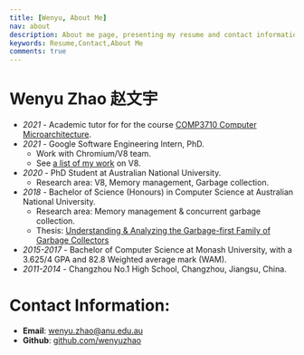 ```yaml
---
title: [Wenyu, About Me]
nav: about
description: About me page, presenting my resume and contact information.
keywords: Resume,Contact,About Me
comments: true
---
```


# Wenyu Zhao 赵文宇

* *2021* - Academic tutor for for the course [COMP3710 Computer Microarchitecture](https://cs.anu.edu.au/courses/comp3710-uarch).
* *2021* - Google Software Engineering Intern, PhD.
  * Work with Chromium/V8 team.
  * See [a list of my work](https://chromium-review.googlesource.com/q/owner:%22Wenyu+Zhao%22) on V8.
* *2020* - PhD Student at Australian National University.
  * Research area: V8, Memory management, Garbage collection.
* *2018* - Bachelor of Science (Honours) in Computer Science at Australian National University.
  * Research area: Memory management & concurrent garbage collection.
  * Thesis: [Understanding & Analyzing the Garbage-first Family of Garbage Collectors](https://wenyu.me/Honours-Thesis/thesis.pdf)
* *2015-2017* - Bachelor of Computer Science at Monash University, with a 3.625/4 GPA and 82.8 Weighted average mark (WAM).
* *2011-2014* - Changzhou No.1 High School, Changzhou, Jiangsu, China.

# Contact Information:

* **Email**: [wenyu.zhao@anu.edu.au](mailto:wenyu.zhao@anu.edu.au "Email")
* **Github**: [github.com/wenyuzhao](https://github.com/wenyuzhao "GitHub")